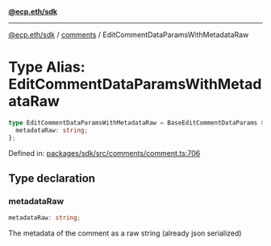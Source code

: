 [**@ecp.eth/sdk**](../../index.mdx)

***

[@ecp.eth/sdk](/sdk-reference/index.mdx) / [comments](/sdk-reference/comments/index.mdx) / EditCommentDataParamsWithMetadataRaw

# Type Alias: EditCommentDataParamsWithMetadataRaw

```ts
type EditCommentDataParamsWithMetadataRaw = BaseEditCommentDataParams & {
  metadataRaw: string;
};
```

Defined in: [packages/sdk/src/comments/comment.ts:706](https://github.com/ecp-eth/comments-monorepo/blob/main/packages/sdk/src/comments/comment.ts#L706)

## Type declaration

### metadataRaw

```ts
metadataRaw: string;
```

The metadata of the comment as a raw string (already json serialized)
